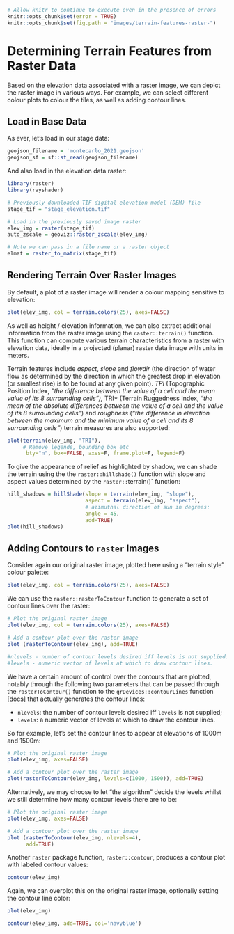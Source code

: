 ```r
# Allow knitr to continue to execute even in the presence of errors
knitr::opts_chunk$set(error = TRUE)
knitr::opts_chunk$set(fig.path = "images/terrain-features-raster-")
```
# Determining Terrain Features from Raster Data

Based on the elevation data associated with a raster image, we can depict the raster image in various ways. For example, we can select different colour plots to colour the tiles, as well as adding contour lines.

## Load in Base Data 

As ever, let's load in our stage data:

```r
geojson_filename = 'montecarlo_2021.geojson'
geojson_sf = sf::st_read(geojson_filename)
```

And also load in the elevation data raster:

```r
library(raster)
library(rayshader)

# Previously downloaded TIF digital elevation model (DEM) file
stage_tif = "stage_elevation.tif"

# Load in the previously saved image raster
elev_img = raster(stage_tif)
auto_zscale = geoviz::raster_zscale(elev_img)

# Note we can pass in a file name or a raster object
elmat = raster_to_matrix(stage_tif)
```

## Rendering Terrain Over Raster Images

By default, a plot of a raster image will render a colour mapping sensitive to elevation:

```r
plot(elev_img, col = terrain.colors(25), axes=FALSE)
```

As well as height / elevation information, we can also extract additional information from the raster image using the `raster::terrain()` function. This function can compute various terrain characteristics from a raster with elevation data, ideally in a projected (planar) raster data image with units in meters.

Terrain features include *aspect*, *slope* and *flowdir* (the direction of water flow as determined by the direction in which the greatest drop in elevation (or smallest rise) is to be found at any given point). *TPI* (Topographic Position Index, *"the difference between the value of a cell and the mean value of its 8 surrounding cells"), *TRI* (Terrain Ruggedness Index, *"the mean of the absolute differences between the value of a cell and the value of its 8 surrounding cells"*) and *roughness* (*"the difference in elevation between the maximum and the minimum value of a cell and its 8 surrounding cells"*) terrain measures are also supported:

```r
plot(terrain(elev_img, "TRI"),
     # Remove legends, bounding box etc
      bty="n", box=FALSE, axes=F, frame.plot=F, legend=F)
```

To give the appearance of relief as highlighted by shadow, we can shade the terrain using the the `raster::hillshade()` function with slope and aspect values determined by the `raster::`terrain()` function:

```r
hill_shadows = hillShade(slope = terrain(elev_img, "slope"),
                         aspect = terrain(elev_img, "aspect"),
                         # azimuthal direction of sun in degrees:
                         angle = 45, 
                         add=TRUE)
plot(hill_shadows)
```


## Adding Contours to `raster` Images

Consider again our original raster image, plotted here using a "terrain style" colour palette:

```r
plot(elev_img, col = terrain.colors(25), axes=FALSE)
```

We can use the `raster::rasterToContour` function to generate a set of contour lines over the raster:

```r
# Plot the original raster image
plot(elev_img, col = terrain.colors(25), axes=FALSE)

# Add a contour plot over the raster image
plot (rasterToContour(elev_img), add=TRUE)

#nlevels - number of contour levels desired iff levels is not supplied.
#levels - numeric vector of levels at which to draw contour lines.
```

We have a certain amount of control over the contours that are plotted, notably through the following two parameters that can be passed through the `rasterToContour()` function to the `grDevices::contourLines` function [[docs](https://www.rdocumentation.org/packages/grDevices/versions/3.0.3/topics/contourLines)] that actually generates the contour lines:

- `nlevels`: the number of contour levels desired iff `levels` is not supplied;
- `levels`: a numeric vector of levels at which to draw the contour lines.

So for example, let's set the contour lines to appear at elevations of 1000m and 1500m:

```r
# Plot the original raster image
plot(elev_img, axes=FALSE)

# Add a contour plot over the raster image
plot(rasterToContour(elev_img, levels=c(1000, 1500)), add=TRUE)
```
Alternatively, we may choose to let "the algorithm" decide the levels whilst we still determine how many contour levels there are to be:

```r
# Plot the original raster image
plot(elev_img, axes=FALSE)

# Add a contour plot over the raster image
plot (rasterToContour(elev_img, nlevels=4),
      add=TRUE)
```

Another `raster` package function, `raster::contour`, produces a contour plot with labeled contour values:

```r
contour(elev_img)
```

Again, we can overplot this on the original raster image, optionally setting the contour line color:

```r
plot(elev_img)

contour(elev_img, add=TRUE, col='navyblue')
```

